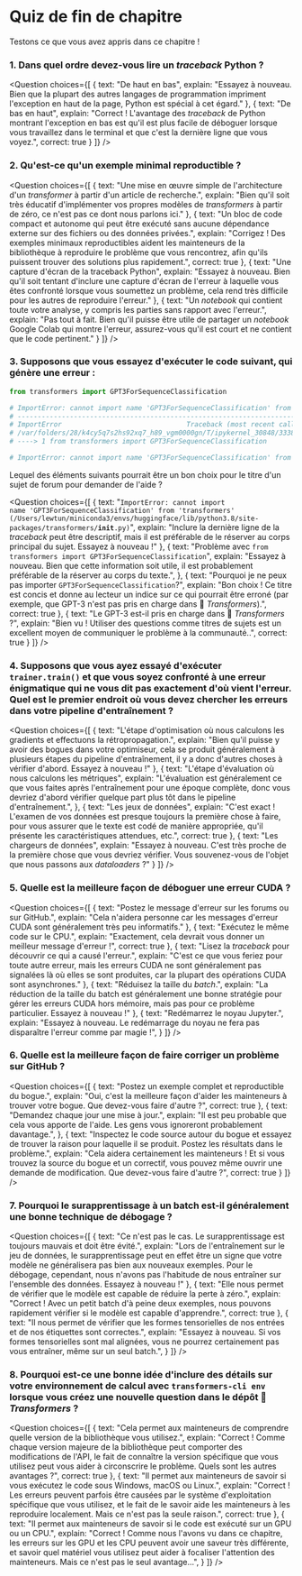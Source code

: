 <!-- DISABLE-FRONTMATTER-SECTIONS -->

# Quiz de fin de chapitre

Testons ce que vous avez appris dans ce chapitre !

### 1. Dans quel ordre devez-vous lire un *traceback* Python ?

<Question
	choices={[
		{
			text: "De haut en bas",
			explain: "Essayez à nouveau. Bien que la plupart des autres langages de programmation impriment l'exception en haut de la page, Python est spécial à cet égard."
		},
		{
			text: "De bas en haut",
			explain: "Correct ! L'avantage des <i>traceback</i> de Python montrant l'exception en bas est qu'il est plus facile de déboguer lorsque vous travaillez dans le terminal et que c'est la dernière ligne que vous voyez.",
			correct: true
		}
	]}
/>

### 2. Qu'est-ce qu'un exemple minimal reproductible ?

<Question
	choices={[
		{
			text: "Une mise en œuvre simple de l'architecture d'un <i>transformer</i> à partir d'un article de recherche.",
			explain: "Bien qu'il soit très éducatif d'implémenter vos propres modèles de <i>transformers</i> à partir de zéro, ce n'est pas ce dont nous parlons ici."
		},
		{
			text: "Un bloc de code compact et autonome qui peut être exécuté sans aucune dépendance externe sur des fichiers ou des données privées.",
			explain: "Corrigez ! Des exemples minimaux reproductibles aident les mainteneurs de la bibliothèque à reproduire le problème que vous rencontrez, afin qu'ils puissent trouver des solutions plus rapidement.",
			correct: true
		},
		{
			text: "Une capture d'écran de la traceback Python",
			explain: "Essayez à nouveau. Bien qu'il soit tentant d'inclure une capture d'écran de l'erreur à laquelle vous êtes confronté lorsque vous soumettez un problème, cela rend très difficile pour les autres de reproduire l'erreur."
		},
		{
			text: "Un <i>notebook</i> qui contient toute votre analyse, y compris les parties sans rapport avec l'erreur.",
			explain: "Pas tout à fait. Bien qu'il puisse être utile de partager un <i>notebook</i> Google Colab qui montre l'erreur, assurez-vous qu'il est court et ne contient que le code pertinent."
		}
	]}
/>

### 3. Supposons que vous essayez d'exécuter le code suivant, qui génère une erreur :

```py
from transformers import GPT3ForSequenceClassification

# ImportError: cannot import name 'GPT3ForSequenceClassification' from 'transformers' (/Users/lewtun/miniconda3/envs/huggingface/lib/python3.8/site-packages/transformers/__init__.py)
# ---------------------------------------------------------------------------
# ImportError                               Traceback (most recent call last)
# /var/folders/28/k4cy5q7s2hs92xq7_h89_vgm0000gn/T/ipykernel_30848/333858878.py in <module>
# ----> 1 from transformers import GPT3ForSequenceClassification

# ImportError: cannot import name 'GPT3ForSequenceClassification' from 'transformers' (/Users/lewtun/miniconda3/envs/huggingface/lib/python3.8/site-packages/transformers/__init__.py)
```

Lequel des éléments suivants pourrait être un bon choix pour le titre d'un sujet de forum pour demander de l'aide ?

<Question
	choices={[
		{
			text: "<code>ImportError: cannot import name 'GPT3ForSequenceClassification' from 'transformers' (/Users/lewtun/miniconda3/envs/huggingface/lib/python3.8/site-packages/transformers/__init__.py)</code>",
			explain: "Inclure la dernière ligne de la <i>traceback</i> peut être descriptif, mais il est préférable de le réserver au corps principal du sujet. Essayez à nouveau !"
		},
		{
			text: "Problème avec <code>from transformers import GPT3ForSequenceClassification</code>",
			explain: "Essayez à nouveau. Bien que cette information soit utile, il est probablement préférable de la réserver au corps du texte.",
		},
		{
			text: "Pourquoi je ne peux pas importer <code>GPT3ForSequenceClassification</code>?",
			explain: "Bon choix ! Ce titre est concis et donne au lecteur un indice sur ce qui pourrait être erroné (par exemple, que GPT-3 n'est pas pris en charge dans 🤗 <i>Transformers</i>).",
			correct: true
		},
		{
			text: "Le GPT-3 est-il pris en charge dans 🤗 <i>Transformers</i> ?",
			explain: "Bien vu ! Utiliser des questions comme titres de sujets est un excellent moyen de communiquer le problème à la communauté..",
			correct: true
		}
	]}
/>

### 4. Supposons que vous ayez essayé d'exécuter `trainer.train()` et que vous soyez confronté à une erreur énigmatique qui ne vous dit pas exactement d'où vient l'erreur. Quel est le premier endroit où vous devez chercher les erreurs dans votre pipeline d'entraînement ?

<Question
	choices={[
		{
			text: "L'étape d'optimisation où nous calculons les gradients et effectuons la rétropropagation.",
			explain: "Bien qu'il puisse y avoir des bogues dans votre optimiseur, cela se produit généralement à plusieurs étapes du pipeline d'entraînement, il y a donc d'autres choses à vérifier d'abord. Essayez à nouveau !"
		},
		{
			text: "L'étape d'évaluation où nous calculons les métriques",
			explain: "L'évaluation est généralement ce que vous faites après l'entraînement pour une époque complète, donc vous devriez d'abord vérifier quelque part plus tôt dans le pipeline d'entraînement.",
		},
		{
			text: "Les jeux de données",
			explain: "C'est exact ! L'examen de vos données est presque toujours la première chose à faire, pour vous assurer que le texte est codé de manière appropriée, qu'il présente les caractéristiques attendues, etc.",
			correct: true
		},
		{
			text: "Les chargeurs de données",
			explain: "Essayez à nouveau. C'est très proche de la première chose que vous devriez vérifier. Vous souvenez-vous de l'objet que nous passons aux <i>dataloaders</i> ?"
		}
	]}
/>

### 5. Quelle est la meilleure façon de déboguer une erreur CUDA ?

<Question
	choices={[
		{
			text: "Postez le message d'erreur sur les forums ou sur GitHub.",
			explain: "Cela n'aidera personne car les messages d'erreur CUDA sont généralement très peu informatifs."
		},
		{
			text: "Exécutez le même code sur le CPU.",
			explain: "Exactement, cela devrait vous donner un meilleur message d'erreur !",
			correct: true
		},
		{
			text: "Lisez la <i>traceback</i> pour découvrir ce qui a causé l'erreur.",
			explain: "C'est ce que vous feriez pour toute autre erreur, mais les erreurs CUDA ne sont généralement pas signalées là où elles se sont produites, car la plupart des opérations CUDA sont asynchrones."
		},
		{
			text: "Réduisez la taille du <i>batch</i>.",
			explain: "La réduction de la taille du batch est généralement une bonne stratégie pour gérer les erreurs CUDA hors mémoire, mais pas pour ce problème particulier. Essayez à nouveau !"
		},
		{
			text: "Redémarrez le noyau Jupyter.",
			explain: "Essayez à nouveau. Le redémarrage du noyau ne fera pas disparaître l'erreur comme par magie !",
		}
	]}
/>

### 6. Quelle est la meilleure façon de faire corriger un problème sur GitHub ?

<Question
	choices={[
		{
			text: "Postez un exemple complet et reproductible du bogue.",
			explain: "Oui, c'est la meilleure façon d'aider les mainteneurs à trouver votre bogue. Que devez-vous faire d'autre ?",
			correct: true
		},
		{
			text: "Demandez chaque jour une mise à jour.",
			explain: "Il est peu probable que cela vous apporte de l'aide. Les gens vous ignoreront probablement davantage.",
		},
		{
			text: "Inspectez le code source autour du bogue et essayez de trouver la raison pour laquelle il se produit. Postez les résultats dans le problème.",
			explain: "Cela aidera certainement les mainteneurs ! Et si vous trouvez la source du bogue et un correctif, vous pouvez même ouvrir une demande de modification. Que devez-vous faire d'autre ?",
			correct: true
		}
	]}
/>

### 7. Pourquoi le surapprentissage à un batch est-il généralement une bonne technique de débogage ?

<Question
	choices={[
		{
			text: "Ce n'est pas le cas. Le surapprentissage est toujours mauvais et doit être évité.",
			explain: "Lors de l'entraînement sur le jeu de données, le surapprentissage peut en effet être un signe que votre modèle ne généralisera pas bien aux nouveaux exemples. Pour le débogage, cependant, nous n'avons pas l'habitude de nous entraîner sur l'ensemble des données. Essayez à nouveau !"
		},
		{
			text: "Elle nous permet de vérifier que le modèle est capable de réduire la perte à zéro.",
			explain: "Correct ! Avec un petit batch d'à peine deux exemples, nous pouvons rapidement vérifier si le modèle est capable d'apprendre.",
			correct: true
		},
		{
			text: "Il nous permet de vérifier que les formes tensorielles de nos entrées et de nos étiquettes sont correctes.",
			explain: "Essayez à nouveau. Si vos formes tensorielles sont mal alignées, vous ne pourrez certainement pas vous entraîner, même sur un seul batch.",
		}
	]}
/>

### 8. Pourquoi est-ce une bonne idée d'inclure des détails sur votre environnement de calcul avec `transformers-cli env` lorsque vous créez une nouvelle question dans le dépôt 🤗 *Transformers* ?

<Question
	choices={[
		{
			text: "Cela permet aux mainteneurs de comprendre quelle version de la bibliothèque vous utilisez.",
			explain: "Correct ! Comme chaque version majeure de la bibliothèque peut comporter des modifications de l'API, le fait de connaître la version spécifique que vous utilisez peut vous aider à circonscrire le problème. Quels sont les autres avantages ?",
			correct: true
		},
		{
			text: "Il permet aux mainteneurs de savoir si vous exécutez le code sous Windows, macOS ou Linux.",
			explain: "Correct ! Les erreurs peuvent parfois être causées par le système d'exploitation spécifique que vous utilisez, et le fait de le savoir aide les mainteneurs à les reproduire localement. Mais ce n'est pas la seule raison.",
			correct: true
		},
		{
			text: "Il permet aux mainteneurs de savoir si le code est exécuté sur un GPU ou un CPU.",
			explain: "Correct ! Comme nous l'avons vu dans ce chapitre, les erreurs sur les GPU et les CPU peuvent avoir une saveur très différente, et savoir quel matériel vous utilisez peut aider à focaliser l'attention des mainteneurs. Mais ce n'est pas le seul avantage...",
		}
	]}
/>
